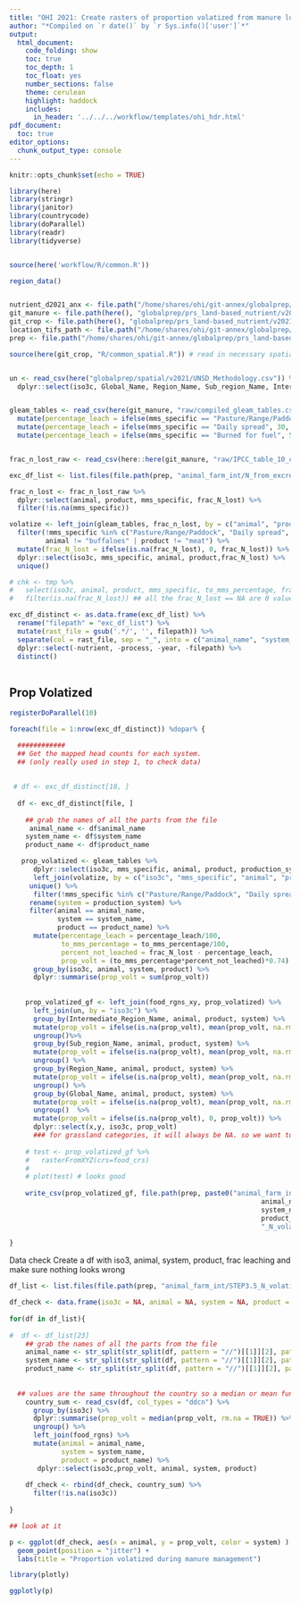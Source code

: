 ```yaml
---
title: "OHI 2021: Create rasters of proportion volatized from manure lost during MMS"
author: "*Compiled on `r date()` by `r Sys.info()['user']`*"
output: 
  html_document:
    code_folding: show
    toc: true
    toc_depth: 1
    toc_float: yes
    number_sections: false
    theme: cerulean
    highlight: haddock
    includes: 
      in_header: '../../../workflow/templates/ohi_hdr.html'
pdf_document:
  toc: true
editor_options: 
  chunk_output_type: console
---
```



```r
knitr::opts_chunk$set(echo = TRUE)

library(here)
library(stringr)
library(janitor)
library(countrycode)
library(doParallel)
library(readr)
library(tidyverse)


source(here('workflow/R/common.R'))

region_data()


nutrient_d2021_anx <- file.path("/home/shares/ohi/git-annex/globalprep/_raw_data/FAOSTAT/manure_nutrient/d2021/")
git_manure <- file.path(here(), "globalprep/prs_land-based_nutrient/v2021/STEP2_manure")
git_crop <- file.path(here(), "globalprep/prs_land-based_nutrient/v2021/STEP1_crop")
location_tifs_path <- file.path("/home/shares/ohi/git-annex/globalprep/_raw_data/halpern_food_systems/d2021/animal_farm/location_tifs")
prep <- file.path("/home/shares/ohi/git-annex/globalprep/prs_land-based_nutrient/v2021")

source(here(git_crop, "R/common_spatial.R")) # read in necessary spatial files 


un <- read_csv(here("globalprep/spatial/v2021/UNSD_Methodology.csv")) %>% 
  dplyr::select(iso3c, Global_Name, Region_Name, Sub_region_Name, Intermediate_Region_Name)


gleam_tables <- read_csv(here(git_manure, "raw/compiled_gleam_tables.csv")) %>%
  mutate(percentage_leach = ifelse(mms_specific == "Pasture/Range/Paddock", 30, percentage_leach)) %>%
  mutate(percentage_leach = ifelse(mms_specific == "Daily spread", 30, percentage_leach)) %>%
  mutate(percentage_leach = ifelse(mms_specific == "Burned for fuel", 50*30/100, percentage_leach)) #50% remains as urine, and 30% of remaining leaches


frac_n_lost_raw <- read_csv(here::here(git_manure, "raw/IPCC_table_10_ch10_vol4.csv"))

exc_df_list <- list.files(file.path(prep, "animal_farm_int/N_from_excretion_manure"),  full = TRUE)
```


```r

frac_n_lost <- frac_n_lost_raw %>% 
  dplyr::select(animal, product, mms_specific, frac_N_lost) %>% 
  filter(!is.na(mms_specific))

volatize <- left_join(gleam_tables, frac_n_lost, by = c("animal", "product", "mms_specific")) %>% 
  filter(!mms_specific %in% c("Pasture/Range/Paddock", "Daily spread", "Burned for fuel"),
         animal != "buffaloes" | product != "meat") %>% 
  mutate(frac_N_lost = ifelse(is.na(frac_N_lost), 0, frac_N_lost)) %>% 
  dplyr::select(iso3c, mms_specific, animal, product,frac_N_lost) %>% 
  unique()

# chk <- tmp %>% 
#   select(iso3c, animal, product, mms_specific, to_mms_percentage, frac_N_lost) %>% 
#   filter(is.na(frac_N_lost)) ## all the frac_N_lost == NA are 0 values of to_mms_percentage

exc_df_distinct <- as.data.frame(exc_df_list) %>%
  rename("filepath" = "exc_df_list") %>%
  mutate(rast_file = gsub('.*/', '', filepath)) %>%
  separate(col = rast_file, sep = "_", into = c("animal_name", "system_name", "product_name", "nutrient", "process", "year")) %>%
  dplyr::select(-nutrient, -process, -year, -filepath) %>%
  distinct() 
  
```

## Prop Volatized

```r

registerDoParallel(10)   

foreach(file = 1:nrow(exc_df_distinct)) %dopar% {

  ############  
  ## Get the mapped head counts for each system.
  ## (only really used in step 1, to check data)
  
  
 # df <- exc_df_distinct[18, ]
  
  df <- exc_df_distinct[file, ]
  
    ## grab the names of all the parts from the file
     animal_name <- df$animal_name
    system_name <- df$system_name
    product_name <- df$product_name

   prop_volatized <- gleam_tables %>% 
      dplyr::select(iso3c, mms_specific, animal, product, production_system, to_mms_percentage, percentage_leach) %>% 
      left_join(volatize, by = c("iso3c", "mms_specific", "animal", "product")) %>% 
     unique() %>% 
      filter(!mms_specific %in% c("Pasture/Range/Paddock", "Daily spread", "Burned for fuel")) %>% 
     rename(system = production_system) %>% 
     filter(animal == animal_name,
            system == system_name,
            product == product_name) %>% 
      mutate(percentage_leach = percentage_leach/100,
             to_mms_percentage = to_mms_percentage/100,
             percent_not_leached = frac_N_lost - percentage_leach,
             prop_volt = (to_mms_percentage*percent_not_leached)*0.74) %>% ## the 0.74 is to account for only NH3 and not N2 or N2O 
      group_by(iso3c, animal, system, product) %>% 
      dplyr::summarise(prop_volt = sum(prop_volt)) 
    
     
    prop_volatized_gf <- left_join(food_rgns_xy, prop_volatized) %>% 
      left_join(un, by = "iso3c") %>% 
      group_by(Intermediate_Region_Name, animal, product, system) %>% 
      mutate(prop_volt = ifelse(is.na(prop_volt), mean(prop_volt, na.rm = TRUE), prop_volt)) %>% 
      ungroup()%>% 
      group_by(Sub_region_Name, animal, product, system) %>% 
      mutate(prop_volt = ifelse(is.na(prop_volt), mean(prop_volt, na.rm = TRUE), prop_volt)) %>% 
      ungroup() %>% 
      group_by(Region_Name, animal, product, system) %>% 
      mutate(prop_volt = ifelse(is.na(prop_volt), mean(prop_volt, na.rm = TRUE), prop_volt)) %>% 
      ungroup() %>% 
      group_by(Global_Name, animal, product, system) %>% 
      mutate(prop_volt = ifelse(is.na(prop_volt), mean(prop_volt, na.rm = TRUE), prop_volt)) %>% 
      ungroup()  %>% 
      mutate(prop_volt = ifelse(is.na(prop_volt), 0, prop_volt)) %>% 
      dplyr::select(x,y, iso3c, prop_volt)
      ### for grassland categories, it will always be NA. so we want to change it back to 0 that way the rasters dont get confused when stacking all ghg at the end
    
    # test <- prop_volatized_gf %>%
    #   rasterFromXYZ(crs=food_crs)
    # 
    # plot(test) # looks good
    
    write_csv(prop_volatized_gf, file.path(prep, paste0("animal_farm_int/STEP3.5_N_volatizing_prop_mms/",
                                                               animal_name, "_",
                                                               system_name,"_",
                                                               product_name,
                                                               "_N_volatizing_prop_mms.csv", sep = "")))
  
}
```


Data check
Create a df with iso3, animal, system, product, frac leaching and make sure nothing looks wrong
```r
df_list <- list.files(file.path(prep, "animal_farm_int/STEP3.5_N_volatizing_prop_mms/"), full.names = TRUE)

df_check <- data.frame(iso3c = NA, animal = NA, system = NA, product = NA, prop_volt = NA)
  
for(df in df_list){
  
#  df <- df_list[23]
    ## grab the names of all the parts from the file
    animal_name <- str_split(str_split(df, pattern = "//")[[1]][2], pattern = "_")[[1]][1]
    system_name <- str_split(str_split(df, pattern = "//")[[1]][2], pattern = "_")[[1]][2]
    product_name <- str_split(str_split(df, pattern = "//")[[1]][2], pattern = "_")[[1]][3]
     
  
  ## values are the same throughout the country so a median or mean function won't make a difference
    country_sum <- read_csv(df, col_types = "ddcn") %>% 
      group_by(iso3c) %>% 
      dplyr::summarise(prop_volt = median(prop_volt, rm.na = TRUE)) %>% 
      ungroup() %>% 
      left_join(food_rgns) %>% 
      mutate(animal = animal_name,
             system = system_name,
             product = product_name) %>% 
       dplyr::select(iso3c,prop_volt, animal, system, product)
  
    df_check <- rbind(df_check, country_sum) %>% 
      filter(!is.na(iso3c)) 
    
}

## look at it

p <- ggplot(df_check, aes(x = animal, y = prop_volt, color = system) ) +
  geom_point(position = "jitter") +
  labs(title = "Proportion volatized during manure management")

library(plotly)

ggplotly(p)

```